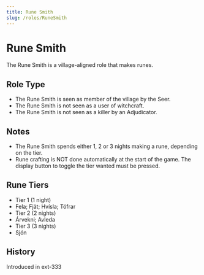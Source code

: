 ```yaml
---
title: Rune Smith
slug: /roles/RuneSmith
---
```



# Rune Smith

The Rune Smith is a village-aligned role that makes runes.

## Role Type

- The Rune Smith is seen as member of the village by the Seer.
- The Rune Smith is not seen as a user of witchcraft.
- The Rune Smith is not seen as a killer by an Adjudicator.

## Notes

- The Rune Smith spends either 1, 2 or 3 nights making a rune, depending on the tier.
- Rune crafting is NOT done automatically at the start of the game. The display button to toggle the tier wanted must be pressed.

## Rune Tiers

- Tier 1 (1 night)
- Fela; Fjät; Hvísla; Töfrar
- Tier 2 (2 nights)
- Árvekni; Avleda
- Tier 3 (3 nights)
- Sjón

## History

<Timeline lineColor="white">
  <Event interval="2019-07-02">Introduced in ext-333</Event>
</Timeline>
